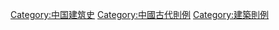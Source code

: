 [[Category:中国建筑史|Category:中国建筑史]]
[[Category:中國古代則例|Category:中國古代則例]]
[[Category:建築則例|Category:建築則例]]